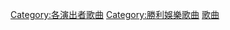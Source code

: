 {{DEFAULTSORT:Sakai Noriko}}
[[Category:各演出者歌曲|Category:各演出者歌曲]]
[[Category:勝利娛樂歌曲|Category:勝利娛樂歌曲]]
[[Category:酒井法子|歌曲]]